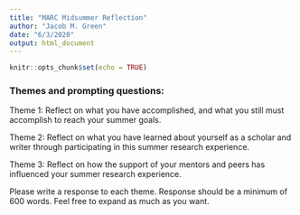 ```yaml
---
title: "MARC Midsummer Reflection"
author: "Jacob M. Green"
date: "6/3/2020"
output: html_document
---
```


```r
knitr::opts_chunk$set(echo = TRUE)
```

### Themes and prompting questions:

Theme 1:  Reflect on what you have accomplished, and what you still must accomplish to reach your summer goals.

Theme 2:  Reflect on what you have learned about yourself as a scholar and writer through participating in this summer research experience.

Theme 3:  Reflect on how the support of your mentors and peers has influenced your summer research experience.

Please write a response to each theme. Response should be a minimum of 600 words. Feel free to expand as much as you want.
